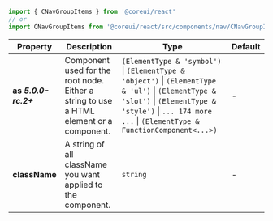 
```jsx
import { CNavGroupItems } from '@coreui/react'
// or
import CNavGroupItems from '@coreui/react/src/components/nav/CNavGroupItems'
```

| Property | Description | Type | Default |
| --- | --- | --- | --- |
| **as** **_5.0.0-rc.2+_** | Component used for the root node. Either a string to use a HTML element or a component. | `(ElementType & 'symbol')` \| `(ElementType & 'object')` \| `(ElementType & 'ul')` \| `(ElementType & 'slot')` \| `(ElementType & 'style')` \| `... 174 more ...` \| `(ElementType & FunctionComponent<...>)` | - |
| **className** | A string of all className you want applied to the component. | `string` | - |
